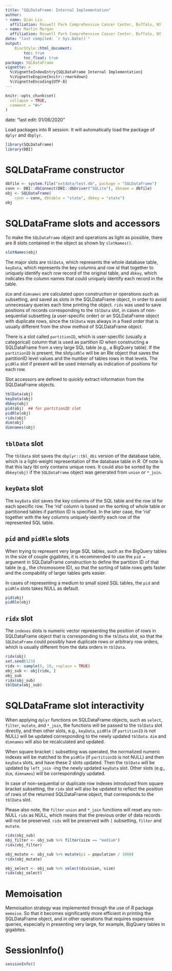 ```yaml
---
title: "SQLDataFrame: Internal Implementation"
author:
- name: Qian Liu
  affiliation: Roswell Park Comprehensive Cancer Center, Buffalo, NY
- name: Martin Morgan
  affiliation: Roswell Park Comprehensive Cancer Center, Buffalo, NY
date: "last compiled: `r Sys.Date()`"
output:
    BiocStyle::html_document:
        toc: true
        toc_float: true
package: SQLDataFrame
vignette: >
  %\VignetteIndexEntry{SQLDataFrame Internal Implementation}
  %\VignetteEngine{knitr::rmarkdown}
  %\VignetteEncoding{UTF-8}
---
```


```r
knitr::opts_chunk$set(
  collapse = TRUE,
  comment = "#>"
)
```
date: "last edit: 01/06/2020"

[dbplyr]: https://cran.r-project.org/web/packages/dbplyr/index.html

Load packages into R session. It will automatically load the package
of `dplyr` and `dbplyr`.
```r
library(SQLDataFrame)
library(DBI)
```

# SQLDataFrame constructor

```r
dbfile <- system.file("extdata/test.db", package = "SQLDataFrame")
conn <- DBI::dbConnect(DBI::dbDriver("SQLite"), dbname = dbfile)
obj <- SQLDataFrame(
    conn = conn, dbtable = "state", dbkey = "state")
obj
```

# SQLDataFrame slots and accessors

To make the `SQLDataFrame` object and operations as light as possible,
there are 8 slots contained in the object as shown by `slotNames()`.

```r
slotNames(obj)
```

The major slots are `tblData`, which represents the whole database
table, `keyData`, which represents the key columns and row id that
together to uniquely identify each row record of the original table,
and `dbkey`, which indicates the column names that could uniquely
identify each record in the table.

`dim` and `dimnames` are calculated upon construction or
operations such as subsetting, and saved as slots in the SQLDataFrame
object, in order to avoid unnecessary queries each time printing the
object. `ridx` was used to save positions of records corresponding to
the `tblData` slot, in cases of non-sequential subsetting (a
user-specific order) or an SQLDataFrame object with duplicate rows,
since the `tblData` was always in a fixed order that is usually
different from the show method of SQLDataFrame object.

There is a slot called `partitionID`, which is user-specific (usually
a categorical) column that is used as partition ID when constructing a
SQLDataFrame from a very large SQL table (e.g., a BigQuery table). If
the `partitionID` is present, the slot`pidRle` will be an Rle object
that saves the partitionID level values and the number of tables rows
in that levels. The `pidRle` slot if present will be used internally
as indication of positions for each row.

Slot accessors are defined to quickly extract information from the
SQLDataFrame objects.

```r
tblData(obj)
keyData(obj)
dbkey(obj)
pid(obj)  ## for partitionID slot
pidRle(obj)
ridx(obj)
dim(obj)
dimnames(obj)
```

## `tblData` slot

The `tblData` slot saves the `dbplyr::tbl_dbi` version of the database
table, which is a light-weight representation of the database table in
_R_. Of note is that this lazy tbl only contains unique rows. It could
also be sorted by the `dbkey(obj)` if the `SQLDataFrame` object was
generated from `union` or `*_join`. 

## `keyData` slot

The `keyData` slot saves the key columns of the SQL table and the row
id for each specific row. The 'rid' column is based on the sorting of
whole table or partitioned tables if partition ID is specified. In the
later case, the 'rid' together with the key columns uniquely identify
each row of the represented SQL table.

## `pid` and `pidRle` slots

When trying to represent very large SQL tables, such as the BigQuery
tables in the size of couple gigabites, it is recommended to use the
`pid = ` argument in SQLDataFrame construction to define the partition ID of
that table (e.g., the chromosome ID), so that the sorting of table
rows gets faster and the compability of larger tables gets easier.

In cases of representing a medium to small sized SQL tables, the `pid`
and `pidRle` slots takes NULL as default. 

```r
pid(obj) 
pidRle(obj)
```

## `ridx` slot

The `indexes` slots is numeric vector representing the position of
rows in SQLDataFrame object that is corresponding to the `tblData`
slot, so that the `SQLDataFrame` could possibly have duplicate rows or
arbitrary row orders, which is usually different from the data orders
in `tblData`. 

```r
ridx(obj)
set.seed(123)
ridx <- sample(5, 10, replace = TRUE)
obj_sub <- obj[ridx, ]
obj_sub
ridx(obj_sub)
tblData(obj_sub)
```

# SQLDataFrame slot interactivity

When applying `dplyr` functions on SQLDataFrame objects, such as
`select`, `filter`, `mutate`, and `*_join`, the functions will be
passed to the `tblData` slot directly, and then other slots, e.g.,
`keyData`, `pidRle` (if `partitionID` is not NULL) will be updated
corresponding to the newly updated `tblData`. `dim` and `dimnames`
will also be recalculated and updated.

When square bracket `[` subsetting was operated, the normalized
numeric indexes will be matched to the `pidRle` (if `partitionID` is
not NULL) and then `keyData` slots, and have these 2 slots
updated. Then the `tblData` will be updated by `left_join` -ing the
newly updated `keyData` slot. Other slots (e.g., `dim`, `dimnames`)
will be correspondingly updated.

In case of non-sequential or duplicate row indexes introduced from
square bracket subsetting, the `ridx` slot will also be updated to
reflect the position of rows of the returned SQLDataFrame object, that
corresponds to the `tblData` slot.

Please also note, the `filter` `union` and `*_join` functions will
reset any non-NULL `ridx` as NULL, which means that the previous order
of data records will not be preserved. `ridx` will be preserved with
`[` subsetting, `filter` and `mutate`.

```r
ridx(obj_sub)
obj_filter <- obj_sub %>% filter(size == "medium")
ridx(obj_filter)

obj_mutate <- obj_sub %>% mutate(p1 = population / 1000)
ridx(obj_mutate)

obj_select <- obj_sub %>% select(division, size)
ridx(obj_select)
```

# Memoisation

Memoisation strategy was implemented through the use of _R_ package
`memoise`. So that it becomes significantly more efficient in printing
the SQLDataFrame object, and in other operations that requires
expensive queries, especially in presenting very large, for example,
BigQuery tables in gigabites.

# SessionInfo()

```r
sessionInfo()
```
